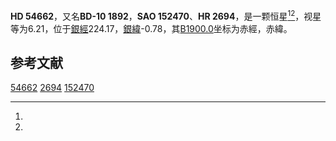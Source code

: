 {{Starbox begin
| name = HD 54662
}}
{{Starbox observe
| epoch = [[J2000.0|J2000.0]]
| constell = {{星座名待查}}<ref name=SIMBAD>{{cite web
 | url=http://simbad.u-strasbg.fr/simbad/sim-id?Ident=HR+2694
 | title=Pulsating variable Star
 | publisher=Centre de Données astronomiques de Strasbourg
 | work=SIMBAD
 | accessdate=2012-07-13
 | archive-date=2016-03-17
 | archive-url=https://web.archive.org/web/20160317165220/http://simbad.u-strasbg.fr/simbad/sim-id?Ident=HR+2694
 | dead-url=no
 }}</ref><ref name=DATA>{{cite web
 | url=http://vizier.u-strasbg.fr/viz-bin/VizieR-5?-out.add=.&-source=5050&-corr=PK=HR&-out.max=9999&HR=2694
 | title=VizieR Detailed Page
 | accessdate=2012-07-13
 | archive-date=2016-03-05
 | archive-url=https://web.archive.org/web/20160305052509/http://vizier.u-strasbg.fr/viz-bin/VizieR-5?-out.add=.&-source=5050&-corr=PK=HR&-out.max=9999&HR=2694
 | dead-url=no
 }}</ref>
| 星官 = 
| ra = {{RA|7|9|20.3}}<ref name=SIMBAD /><ref name=DATA />
| dec = {{DEC|-10|20|50}}<ref name=SIMBAD /><ref name=DATA />
| appmag_v = 6.21<ref name=SIMBAD /><ref name=DATA />
}}
{{Starbox character
| class = O6.5V<ref name=SIMBAD /><ref name=DATA />
| b-v = 0.03<ref name=SIMBAD /><ref name=DATA />
| u-b = -0.89<ref name=SIMBAD /><ref name=DATA />
| r-i = <ref name=SIMBAD /><ref name=DATA />
| variable = 
}}
{{Starbox astrometry
| radial_v = -0.89
| prop_mo_ra = 58
| parallax = 
| p_error = 
}}
{{Starbox catalog
| names =BD-10 1892，[[SAO星表|SAO]] 152470，[[HD星表|HD]] 54662，[[HR星表|HR]] 2694}}
{{Starbox reference |Simbad=HR+2694}}
{{Starbox end}}

'''HD 54662'''，又名'''BD-10 1892'''，'''SAO 152470'''、'''HR 2694'''，是一颗恒星<ref name=SIMBAD /><ref name=DATA />，视星等为6.21，位于[[銀道座標系|銀經]]224.17，[[銀道座標系|銀緯]]-0.78，其[[B1900.0|B1900.0]]坐标为赤經{{RA|7|4|36.1}}，赤緯{{DEC|-10|-0.78|11}}。

== 参考文献 ==
{{reflist}}

{{star-stub}}

[[Category:HD和HDE天體|54662]]
[[Category:HR天體|2694]]
[[Category:SAO天體|152470]]